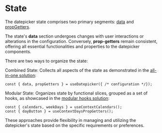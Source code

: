 # State

The datepicker state comprises two primary segments: [data](/datepicker/state-data) and [propGetters](/datepicker/state-prop-getters).

The state's **data** section undergoes changes with user interactions or alterations in the configuration. Conversely, **prop-getters** remain consistent, offering all essential functionalities and properties to the datepicker components.

There are two ways to organize the state:

Combined State: Collects all aspects of the state as demonstrated in the [all-in-one solution](/datepciker/all-in-one):

```tsx
const { data, propGetters } = useDatepicker({ /* configuration */});
```

Modular State: Organizes state by functional slices, grouped as a set of hooks, as showcased in the [modular hooks solution](/datepicker/modular-hooks):

```tsx
const { calendars, weekDays } = useContextCalendars();
const { dayButton } = useContextDaysPropGetters();
```

These approaches provide flexibility in managing and utilizing the datepicker's state based on the specific requirements or preferences.
